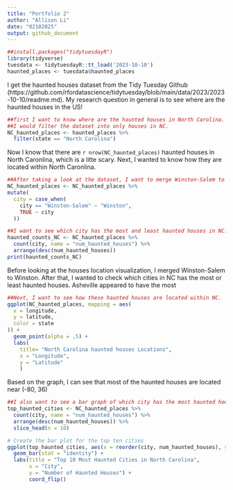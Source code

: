 ```yaml
---
title: "Portfolio 2"
author: "Allison Li"
date: "02102025"
output: github_document
---
```


```r
##install.packages("tidytuesdayR")
library(tidyverse)
tuesdata <- tidytuesdayR::tt_load('2023-10-10')
haunted_places <- tuesdata$haunted_places
```

I get the haunted houses dataset from the Tidy Tuesday Github (https://github.com/rfordatascience/tidytuesday/blob/main/data/2023/2023-10-10/readme.md). My research question in general is to see where are the haunted houses in the US! 

```r
##first I want to know where are the haunted houses in North Carolina.
##I would filter the dataset into only houses in NC.
NC_haunted_places <- haunted_places %>% 
  filter(state == "North Carolina")
```
Now I know that there are `r nrow(NC_haunted_places)` haunted houses in North Caronlina, which is a litte scary. Next, I wanted to know how they are located within North Caronlina. 

```r
##After taking a look at the dataset, I want to merge Winston-Salem to Winston because they refer to the same location. 
NC_haunted_places <- NC_haunted_places %>%
mutate(
  city = case_when(
    city == "Winston-Salem" ~ "Winston",
    TRUE ~ city
  ))

##I want to see which city has the most and least haunted houses in NC. 
haunted_counts_NC <- NC_haunted_places %>%
  count(city, name = "num_haunted_houses") %>% 
  arrange(desc(num_haunted_houses))
print(haunted_counts_NC)
```
Before looking at the houses location visualization, I merged Winston-Salem to Winston. After that, I wanted to check which cities in NC has the most or least haunted houses. Asheville appeared to have the most 

```r
##Next, I want to see how these haunted houses are located within NC.
ggplot(NC_haunted_places, mapping = aes(
  x = longitude,
  y = latitude,
  color = state
)) +
  geom_point(alpha = .5) +
  labs(
    title= "North Carolina haunted houses Locations",
    x = "Longitude", 
    y = "Latitude"
    )
```
Based on the graph, I can see that most of the haunted houses are located near (-80, 36)

```r
##I also want to see a bar graph of which city has the most haunted houses.
top_haunted_cities <- NC_haunted_places %>%
  count(city, name = "num_haunted_houses") %>%
  arrange(desc(num_haunted_houses)) %>%
  slice_head(n = 10)

# Create the bar plot for the top ten cities 
ggplot(top_haunted_cities, aes(x = reorder(city, num_haunted_houses), y = num_haunted_houses, colour = city, fill = city)) +
  geom_bar(stat = "identity") +  
  labs(title = "Top 10 Most Haunted Cities in North Carolina",
       x = "City",
       y = "Number of Haunted Houses") +
       coord_flip()
```
